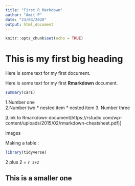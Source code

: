 ```yaml
---
title: "First R Markdown"
author: "Amit P"
date: "23/03/2020"
output: html_document
---
```


```r
knitr::opts_chunk$set(echo = TRUE)
```

# This is my first big heading

Here is some text for my first document.

Here is some text for my first **Rmarkdown** document.


```r
summary(cars)
```

1.Number one  
2.Number two
  * nested item
  * nested item
3. Number three

[Link to Rmarkdown
document(https://rstudio.com/wp-content/uploads/2015/02/rmarkdown-cheatsheet.pdf)]  


images



Making a table :

```r
library(tidyverse)
```

2 plus 2 = ` r 2+2`

## This is a smaller one